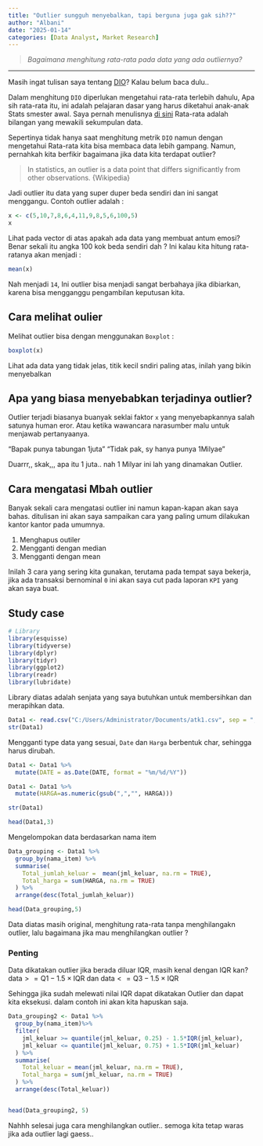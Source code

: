 ```yaml
---
title: "Outlier sungguh menyebalkan, tapi berguna juga gak sih??"
author: "Albani"
date: "2025-01-14"
categories: [Data Analyst, Market Research]
---
```

> *Bagaimana menghitung rata-rata pada data yang ada outliernya?*

-------

Masih ingat tulisan saya tentang [DIO](https://b4n88.github.io/Blogpribadi/Bloog/17%20DOI%20.html#dio)? Kalau belum baca dulu.. 

Dalam menghitung `DIO` diperlukan mengetahui rata-rata terlebih dahulu, Apa sih rata-rata itu, ini adalah pelajaran dasar yang harus diketahui anak-anak Stats smester awal. Saya pernah menulisnya [di sini](https://b4n88.github.io/Blogpribadi/Bloog/01%20Stats%20dasar.html) Rata-rata adalah bilangan yang mewakili sekumpulan data.

Sepertinya tidak hanya saat menghitung metrik `DIO` namun dengan mengetahui Rata-rata kita bisa membaca data lebih gampang. Namun, pernahkah kita berfikir bagaimana jika data kita terdapat outlier?

> In statistics, an outlier is a data point that differs significantly from other observations. {Wikipedia}

Jadi outlier itu data yang super duper beda sendiri dan ini sangat menggangu. Contoh outlier adalah :
```r
x <- c(5,10,7,8,6,4,11,9,8,5,6,100,5)
x
```

Lihat pada vector di atas apakah ada data yang membuat antum emosi? Benar sekali itu angka 100 kok beda sendiri dah ? Ini kalau kita hitung rata-ratanya akan menjadi :

```r
mean(x)
```

Nah menjadi `14`, Ini outlier bisa menjadi sangat berbahaya jika dibiarkan, karena bisa mengganggu pengambilan keputusan kita.

## Cara melihat oulier

Melihat outlier bisa dengan menggunakan `Boxplot` :

```r
boxplot(x)
```

Lihat ada data yang tidak jelas,  titik kecil sndiri paling atas, inilah yang bikin menyebalkan

## Apa yang biasa menyebabkan terjadinya outlier?

Outlier terjadi biasanya buanyak seklai faktor `x` yang menyebapkannya salah satunya human eror. Atau ketika wawancara narasumber malu untuk menjawab pertanyaanya.

"Bapak punya tabungan 1juta"
"Tidak pak, sy hanya punya 1Milyae"

Duarrr,, skak,,, apa itu 1 juta.. nah 1 Milyar ini lah yang dinamakan Outlier.

## Cara mengatasi Mbah outlier

Banyak sekali cara mengatasi outlier ini namun kapan-kapan akan saya bahas. ditulisan ini akan saya sampaikan cara yang paling umum dilakukan kantor kantor pada umumnya.

1. Menghapus outiler
2. Mengganti dengan median
3. Mengganti dengan mean

Inilah 3 cara yang sering kita gunakan, terutama pada tempat saya bekerja, jika ada transaksi bernominal `0` ini akan saya cut pada laporan `KPI` yang akan saya buat.

## Study case

```r
# Library
library(esquisse)
library(tidyverse)
library(dplyr)
library(tidyr)
library(ggplot2)
library(readr)
library(lubridate)
```

Library diatas adalah senjata yang saya butuhkan untuk membersihkan dan merapihkan data.

```r
Data1 <- read.csv("C:/Users/Administrator/Documents/atk1.csv", sep = ",")
str(Data1)
```

Mengganti type data yang sesuai, `Date` dan `Harga` berbentuk char, sehingga harus dirubah.

```r
Data1 <- Data1 %>% 
  mutate(DATE = as.Date(DATE, format = "%m/%d/%Y"))

Data1 <- Data1 %>% 
  mutate(HARGA=as.numeric(gsub(",","", HARGA)))

str(Data1)
```
```r
head(Data1,3)
```

Mengelompokan data berdasarkan nama item

```r
Data_grouping <- Data1 %>% 
  group_by(nama_item) %>% 
  summarise(
    Total_jumlah_keluar =  mean(jml_keluar, na.rm = TRUE),
    Total_harga = sum(HARGA, na.rm = TRUE)
  ) %>% 
  arrange(desc(Total_jumlah_keluar))

head(Data_grouping,5)
```

Data diatas masih original, menghitung rata-rata tanpa menghilangakn outlier, lalu bagaimana jika mau menghilangkan outlier ?

### Penting

Data dikatakan outlier jika berada diluar IQR, masih kenal dengan IQR kan?
$\text{data} >= \text{Q1}-1.5\times \text{IQR}$ dan
$\text{data} <= \text{Q3}-1.5\times \text{IQR}$

Sehingga jika sudah melewati nilai IQR dapat dikatakan Outlier dan dapat kita eksekusi. dalam contoh ini akan kita hapuskan saja.

```r
Data_grouping2 <- Data1 %>% 
  group_by(nama_item)%>% 
  filter(
    jml_keluar >= quantile(jml_keluar, 0.25) - 1.5*IQR(jml_keluar),
    jml_keluar <= quantile(jml_keluar, 0.75) + 1.5*IQR(jml_keluar)
  ) %>% 
  summarise(
    Total_keluar = mean(jml_keluar, na.rm = TRUE),
    Total_harga = sum(jml_keluar, na.rm = TRUE)
  ) %>% 
  arrange(desc(Total_keluar))


head(Data_grouping2, 5)
```

Nahhh selesai juga cara menghilangkan outlier.. semoga kita tetap waras jika ada outlier lagi gaess..



